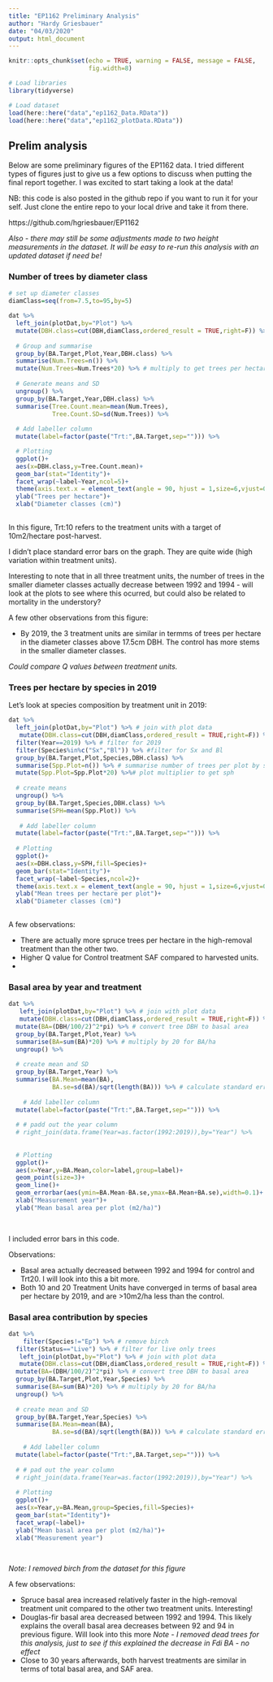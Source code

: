```yaml
---
title: "EP1162 Preliminary Analysis"
author: "Hardy Griesbauer"
date: "04/03/2020"
output: html_document
---
```


```r
knitr::opts_chunk$set(echo = TRUE, warning = FALSE, message = FALSE,
                      fig.width=8)

# Load libraries
library(tidyverse)

# Load dataset
load(here::here("data","ep1162_Data.RData"))
load(here::here("data","ep1162_plotData.RData"))

```

## Prelim analysis
Below are some preliminary figures of the EP1162 data.  I tried different types of figures just to give us a few options to discuss when putting the final report together.  I was excited to start taking a look at the data!

NB: this code is also posted in the github repo if you want to run it for your self.  Just clone the entire repo to your local drive and take it from there.

https://github.com/hgriesbauer/EP1162

*Also - there may still be some adjustments made to two height measurements in the dataset.  It will be easy to re-run this analysis with an updated dataset if need  be!*


### Number of trees by diameter class
```r

# set up diameter classes
diamClass=seq(from=7.5,to=95,by=5)

dat %>% 
  left_join(plotDat,by="Plot") %>% 
  mutate(DBH.class=cut(DBH,diamClass,ordered_result = TRUE,right=F)) %>% # assign DBH classes
  
  # Group and summarise
  group_by(BA.Target,Plot,Year,DBH.class) %>% 
  summarise(Num.Trees=n()) %>%
  mutate(Num.Trees=Num.Trees*20) %>% # multiply to get trees per hectare
  
  # Generate means and SD
  ungroup() %>% 
  group_by(BA.Target,Year,DBH.class) %>% 
  summarise(Tree.Count.mean=mean(Num.Trees),
            Tree.Count.SD=sd(Num.Trees)) %>% 
  
  # Add labeller column
  mutate(label=factor(paste("Trt:",BA.Target,sep=""))) %>% 

  # Plotting
  ggplot()+
  aes(x=DBH.class,y=Tree.Count.mean)+
  geom_bar(stat="Identity")+
  facet_wrap(~label~Year,ncol=5)+
  theme(axis.text.x = element_text(angle = 90, hjust = 1,size=6,vjust=0.25))+
  ylab("Trees per hectare")+
  xlab("Diameter classes (cm)")
  

```

In this figure, Trt:10 refers to the treatment units with a target of 10m2/hectare post-harvest.

I didn't place standard error bars on the graph.  They are quite wide (high variation within treatment units).

Interesting to note that in all three treatment units, the number of trees in the smaller diameter classes actually decrease between 1992 and 1994 - will look at the plots to see where this ocurred, but could also be related to mortality in the understory?

A few other observations from this figure:

- By 2019, the 3 treatment units are similar in termms of trees per hectare in the diameter classes above 17.5cm DBH.  The control has more stems in the smaller diameter classes.

*Could compare Q values between treatment units.* 

### Trees per hectare by species in 2019
Let's look at species composition by treatment unit in 2019:

```r


dat %>% 
  left_join(plotDat,by="Plot") %>% # join with plot data
   mutate(DBH.class=cut(DBH,diamClass,ordered_result = TRUE,right=F)) %>% # assign DBH classes
  filter(Year==2019) %>% # filter for 2019
  filter(Species%in%c("Sx","Bl")) %>% #filter for Sx and Bl
  group_by(BA.Target,Plot,Species,DBH.class) %>% 
  summarise(Spp.Plot=n()) %>% # summarise number of trees per plot by species
  mutate(Spp.Plot=Spp.Plot*20) %>%# plot multiplier to get sph
  
  # create means
  ungroup() %>% 
  group_by(BA.Target,Species,DBH.class) %>%
  summarise(SPH=mean(Spp.Plot)) %>% 
  
   # Add labeller column
  mutate(label=factor(paste("Trt:",BA.Target,sep=""))) %>% 
  
  # Plotting
  ggplot()+
  aes(x=DBH.class,y=SPH,fill=Species)+
  geom_bar(stat="Identity")+
  facet_wrap(~label~Species,ncol=2)+
  theme(axis.text.x = element_text(angle = 90, hjust = 1,size=6,vjust=0.25))+
  ylab("Mean trees per hectare per plot")+
  xlab("Diameter classes (cm)")
  


```

A few observations:

- There are actually more spruce trees per hectare in the high-removal treatment than the other two.  
- Higher Q value for Control treatment SAF compared to harvested units.
- 

### Basal area by year and treatment

```r
dat %>% 
   left_join(plotDat,by="Plot") %>% # join with plot data
   mutate(DBH.class=cut(DBH,diamClass,ordered_result = TRUE,right=F)) %>% # assign DBH classes
  mutate(BA=(DBH/100/2)^2*pi) %>% # convert tree DBH to basal area
  group_by(BA.Target,Plot,Year) %>% 
  summarise(BA=sum(BA)*20) %>% # multiply by 20 for BA/ha
  ungroup() %>% 
  
  # create mean and SD
  group_by(BA.Target,Year) %>% 
  summarise(BA.Mean=mean(BA),
            BA.se=sd(BA)/sqrt(length(BA))) %>% # calculate standard error of the mean
  
    # Add labeller column
  mutate(label=factor(paste("Trt:",BA.Target,sep=""))) %>% 
  
  # # padd out the year column
  # right_join(data.frame(Year=as.factor(1992:2019)),by="Year") %>% 
  
  
  # Plotting
  ggplot()+
  aes(x=Year,y=BA.Mean,color=label,group=label)+
  geom_point(size=3)+
  geom_line()+
  geom_errorbar(aes(ymin=BA.Mean-BA.se,ymax=BA.Mean+BA.se),width=0.1)+
  xlab("Measurement year")+
  ylab("Mean basal area per plot (m2/ha)")
  
  

```

I included error bars in this code.

Observations:

- Basal area actually decreased between 1992 and 1994 for control and Trt20.  I will look into this a bit more.
- Both 10 and 20 Treatment Units have converged in terms of basal area per hectare by 2019, and are >10m2/ha less than the control.

### Basal area contribution by species

```r


dat %>% 
    filter(Species!="Ep") %>% # remove birch 
  filter(Status=="Live") %>% # filter for live only trees
   left_join(plotDat,by="Plot") %>% # join with plot data
   mutate(DBH.class=cut(DBH,diamClass,ordered_result = TRUE,right=F)) %>% # assign DBH classes
  mutate(BA=(DBH/100/2)^2*pi) %>% # convert tree DBH to basal area
  group_by(BA.Target,Plot,Year,Species) %>% 
  summarise(BA=sum(BA)*20) %>% # multiply by 20 for BA/ha
  ungroup() %>% 
  
  # create mean and SD
  group_by(BA.Target,Year,Species) %>% 
  summarise(BA.Mean=mean(BA),
            BA.se=sd(BA)/sqrt(length(BA))) %>% # calculate standard error of the mean
  
    # Add labeller column
  mutate(label=factor(paste("Trt:",BA.Target,sep=""))) %>% 
  
  # # pad out the year column
  # right_join(data.frame(Year=as.factor(1992:2019)),by="Year") %>% 
  
  # Plotting
  ggplot()+
  aes(x=Year,y=BA.Mean,group=Species,fill=Species)+
  geom_bar(stat="Identity")+
  facet_wrap(~label)+
  ylab("Mean basal area per plot (m2/ha)")+
  xlab("Measurement year")
  
  

```

*Note: I removed birch from the dataset for this figure*

A few observations:

- Spruce basal area increased relatively faster in the high-removal treatment unit compared to the other two treatment units.  Interesting!
- Douglas-fir basal area decreased between 1992 and 1994.  This likely explains the overall basal area decreases between 92 and 94 in previous figure.  Will look into this more  *Note - I removed dead trees for this analysis, just to see if this explained the decrease in Fdi BA - no effect*
- Close to 30 years afterwards, both harvest treatments are similar in terms of total basal area, and SAF area.
